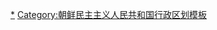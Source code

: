 {{Navbox
|name = 平壤市行政区划
|title = [[平壤市]]行政区划
|image = [[File:Flag of North Korea.svg|x50px]]
|state = {{{state|<includeonly>uncollapsed</includeonly>}}}
|above =
|groupstyle = text-align:center;
|listclass = hlist

|group1 = [[市辖区|区域]]
|list1 = 
* [[中区域]]
* [[平川区域]]
* [[普通江区域]]
* [[牡丹峰区域]]
* [[西城区域]]
* [[船桥区域]]
* [[东大院区域]]
* [[大同江区域]]
* [[寺洞区域]]
* [[大城区域]]
* [[万景台区域|萬景臺區域]]
* [[兄弟山区域]]
* [[龙城区域]]
* [[三石区域]]
* [[力浦区域]]
* [[乐浪区域]]
* [[顺安区域]]
* [[恩情区域]]
* [[和盛區域]]

|group2 = [[郡]]
|list2 = 
* [[江東郡]]
* [[江南郡]]

|group3 = [[洞_(行政区划)|洞]]
|list3 = 
* [[方岘洞]]
}}<noinclude>
[[Category:平壤市行政区划|*]]
[[Category:朝鲜民主主义人民共和国行政区划模板]]
</noinclude>